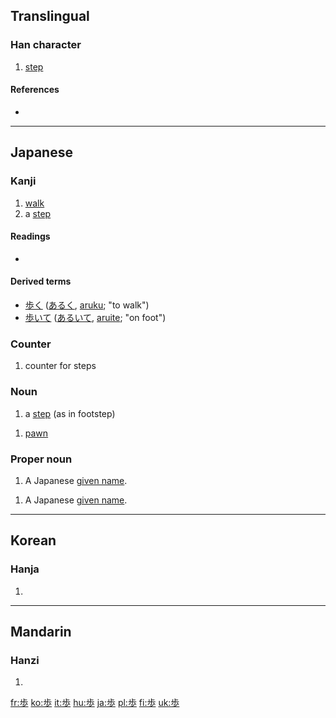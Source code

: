 {{also|步}}
==Translingual==

===Han character===
{{Han char|rn=77|rad=止|as=04|sn=8|four=|canj=X卜中一竹 (XYLMH), 卜中一竹 (YLMH)|ids=⿱[[止]][[少]]}}

# [[step]]

====References====
* {{Han ref|kx=0576.101|dkj=16284|dj=0966.110|hdz=21441.020|uh=6B69|ud=27497}}

----

==Japanese==

===Kanji===
{{ja-kanji|grade=2|rs=止04}}

# [[walk]]
# a [[step]]

====Readings====
* {{ja-readings|on=[[ほ]] (ho), [[ぶ]] (bu), [[ふ]] (fu)|kun=[[あるく]] ([[歩く]], aruku), [[あゆむ]] (ayumu), [[あゆみ]] (ayumi)}}

====Derived terms====
*[[歩く]] ([[あるく]], [[aruku]]; "to walk")
*[[歩いて]] ([[あるいて]], [[aruite]]; "on foot")

===Counter===
{{ja-pos|k|counter|hira=ほ|rom=ho}}

# counter for steps

===Noun===
{{ja-noun|k|hira=ほ|rom=ho}}

# a [[step]] (as in footstep)

{{ja-noun|k|hira=ふ|rom=fu}}

# {{shogi|lang=ja|skey=ふ}} [[pawn]]

===Proper noun===
{{ja-pos|k|proper|hira=あゆむ|rom=Ayumu}}

# A Japanese [[given name]].

{{ja-pos|k|proper|hira=あゆみ|rom=Ayumi}}

# A Japanese [[given name]].

----

==Korean==

===Hanja===
{{ko-hanja|hangeul=보|eumhun=|rv=bo|mr=po|y=po}}

# {{defn|Korean}}

----

==Mandarin==

===Hanzi===
{{cmn-hanzi|pin=[[bù]] ([[bu4]])|wg=pu<sup>4</sup>}}

# {{defn|Mandarin}}

[[fr:歩]]
[[ko:歩]]
[[it:歩]]
[[hu:歩]]
[[ja:歩]]
[[pl:歩]]
[[fi:歩]]
[[uk:歩]]